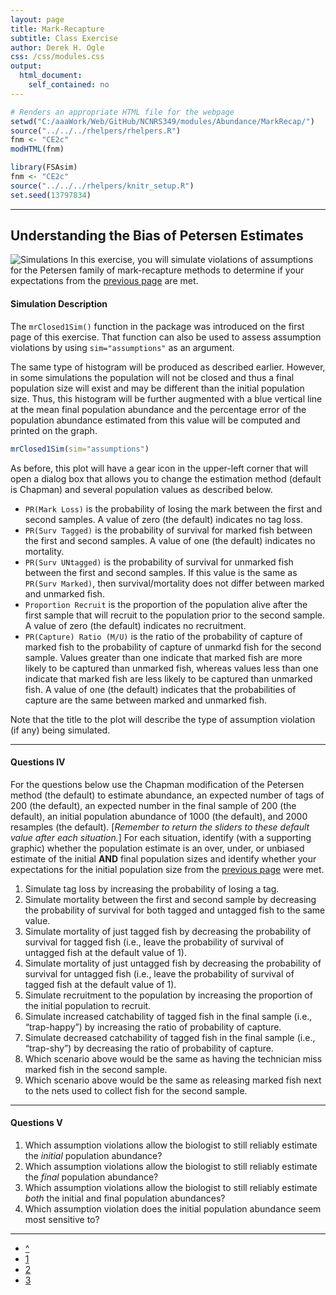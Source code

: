 ```yaml
---
layout: page
title: Mark-Recapture
subtitle: Class Exercise
author: Derek H. Ogle
css: /css/modules.css
output:
  html_document:
    self_contained: no
---
```


```r
# Renders an appropriate HTML file for the webpage
setwd("C:/aaaWork/Web/GitHub/NCNRS349/modules/Abundance/MarkRecap/")
source("../../../rhelpers/rhelpers.R")
fnm <- "CE2c"
modHTML(fnm)
```

```r
library(FSAsim)
fnm <- "CE2c"
source("../../../rhelpers/knitr_setup.R")
set.seed(13797834)
```

----

## Understanding the Bias of Petersen Estimates
<img src="../../../img/computer-1.jpg" alt="Simulations" class="img-right">
In this exercise, you will simulate violations of assumptions for the Petersen family of mark-recapture methods to determine if your expectations from the [previous page](CE2b.html) are met.

#### Simulation Description

The `mrClosed1Sim()` function in the \R{FSAsims} package was introduced on the first page of this exercise.  That function can also be used to assess assumption violations by using `sim="assumptions"` as an argument.

The same type of histogram will be produced as described earlier.  However, in some simulations the population will not be closed and thus a final population size will exist and may be different than the initial population size.  Thus, this histogram will be further augmented with a blue vertical line at the mean final population abundance and the percentage error of the population abundance estimated from this value will be computed and printed on the graph.

```r
mrClosed1Sim(sim="assumptions")
```

As before, this plot will have a gear icon in the upper-left corner that will open a dialog box that allows you to change the estimation method (default is Chapman) and several population values as described below.

* `PR(Mark Loss)` is the probability of losing the mark between the first and second samples.  A value of zero (the default) indicates no tag loss.
* `PR(Surv Tagged)` is the probability of survival for marked fish between the first and second samples.  A value of one (the default) indicates no mortality.
* `PR(Surv UNtagged)` is the probability of survival for unmarked fish between the first and second samples.  If this value is the same as `PR(Surv Marked)`, then survival/mortality does not differ between marked and unmarked fish.
* `Proportion Recruit` is the proportion of the population alive after the first sample that will recruit to the population prior to the second sample.  A value of zero (the default) indicates no recruitment.
* `PR(Capture) Ratio (M/U)` is the ratio of the probability of capture of marked fish to the probability of capture of unmarkd fish for the second sample.  Values greater than one indicate that marked fish are more likely to be captured than unmarked fish, whereas values less than one indicate that marked fish are less likely to be captured than unmarked fish.  A value of one (the default) indicates that the probabilities of capture are the same between marked and unmarked fish.

Note that the title to the plot will describe the type of assumption violation (if any) being simulated.

----

#### Questions IV

For the questions below use the Chapman modification of the Petersen method (the default) to estimate abundance, an expected number of tags of 200 (the default), an expected number in the final sample of 200 (the default), an initial population abundance of 1000 (the default), and 2000 resamples (the default). [*Remember to return the sliders to these default value after each situation.*]  For each situation, identify (with a supporting graphic) whether the population estimate is an over, under, or unbiased estimate of the initial **AND** final population sizes and identify whether your expectations for the initial population size from the [previous page](CE2b.html) were met.  

1. Simulate tag loss by increasing the probability of losing a tag.
1. Simulate mortality between the first and second sample by decreasing the probability of survival for both tagged and untagged fish to the same value.
1. Simulate mortality of just tagged fish by decreasing the probability of survival for tagged fish (i.e., leave the probability of survival of untagged fish at the default value of 1).
1. Simulate mortality of just untagged fish by decreasing the probability of survival for untagged fish (i.e., leave the probability of survival of tagged fish at the default value of 1).
1. Simulate recruitment to the population by increasing the proportion of the initial population to recruit.
1. Simulate increased catchability of tagged fish in the final sample (i.e., "trap-happy") by increasing the ratio of probability of capture.
1. Simulate decreased catchability of tagged fish in the final sample (i.e., "trap-shy") by decreasing the ratio of probability of capture.
1. Which scenario above would be the same as having the technician miss marked fish in the second sample.
1. Which scenario above would be the same as releasing marked fish next to the nets used to collect fish for the second sample.

----

#### Questions V

1. Which assumption violations allow the biologist to still reliably estimate the *initial* population abundance?
1. Which assumption violations allow the biologist to still reliably estimate the *final* population abundance?
1. Which assumption violations allow the biologist to still reliably estimate *both* the initial and final population abundances?
1. Which assumption violation does the initial population abundance seem most sensitive to?

----

<div class="text-center">
<ul class="pagination pagination-lg">
  <li><a href="../../index.html">^</a></li>
  <li><a href="CE2.html">1</a></li>
  <li><a href="CE2b.html">2</a></li>
  <li class="active"><a href="#">3</a></li>
</ul>
